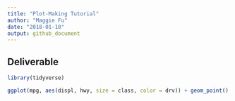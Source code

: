 ```yaml
---
title: "Plot-Making Tutorial"
author: "Maggie Fu"
date: "2018-01-10"
output: github_document
---
```


## Deliverable
```r
library(tidyverse)

ggplot(mpg, aes(displ, hwy, size = class, color = drv)) + geom_point()
```

